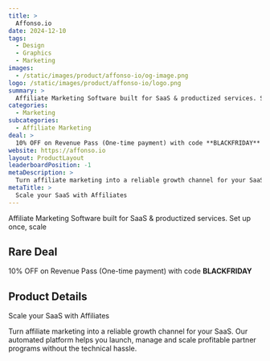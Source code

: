 ```yaml
---
title: >
  Affonso.io
date: 2024-12-10
tags:
  - Design
  - Graphics
  - Marketing
images:
  - /static/images/product/affonso-io/og-image.png
logo: /static/images/product/affonso-io/logo.png
summary: >
  Affiliate Marketing Software built for SaaS & productized services. Set up once, scale
categories:
  - Marketing
subcategories:
  - Affiliate Marketing
deal: >
  10% OFF on Revenue Pass (One-time payment) with code **BLACKFRIDAY**
website: https://affonso.io
layout: ProductLayout
leaderboardPosition: -1
metaDescription: >
  Turn affiliate marketing into a reliable growth channel for your SaaS. Our automated platform helps you launch, manage and scale profitable partner programs without the technical hassle.
metaTitle: >
  Scale your SaaS with Affiliates
---
```

Affiliate Marketing Software built for SaaS & productized services. Set up once, scale

## Rare Deal

10% OFF on Revenue Pass (One-time payment) with code **BLACKFRIDAY**

## Product Details

Scale your SaaS with Affiliates

Turn affiliate marketing into a reliable growth channel for your SaaS. Our automated platform helps you launch, manage and scale profitable partner programs without the technical hassle.
